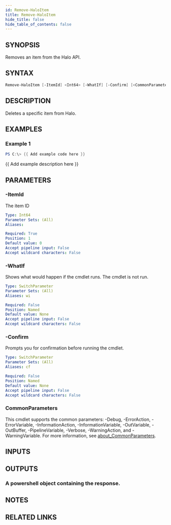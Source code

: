 ```yaml
---
id: Remove-HaloItem
title: Remove-HaloItem
hide_title: false
hide_table_of_contents: false
---
```


## SYNOPSIS

Removes an item from the Halo API.

## SYNTAX

```powershell
Remove-HaloItem [-ItemId] <Int64> [-WhatIf] [-Confirm] [<CommonParameters>]
```

## DESCRIPTION

Deletes a specific item from Halo.

## EXAMPLES

### Example 1

```powershell
PS C:\> {{ Add example code here }}
```

{{ Add example description here }}

## PARAMETERS

### -ItemId

The item ID

```yaml
Type: Int64
Parameter Sets: (All)
Aliases:

Required: True
Position: 1
Default value: 0
Accept pipeline input: False
Accept wildcard characters: False
```

### -WhatIf

Shows what would happen if the cmdlet runs.
The cmdlet is not run.

```yaml
Type: SwitchParameter
Parameter Sets: (All)
Aliases: wi

Required: False
Position: Named
Default value: None
Accept pipeline input: False
Accept wildcard characters: False
```

### -Confirm

Prompts you for confirmation before running the cmdlet.

```yaml
Type: SwitchParameter
Parameter Sets: (All)
Aliases: cf

Required: False
Position: Named
Default value: None
Accept pipeline input: False
Accept wildcard characters: False
```

### CommonParameters

This cmdlet supports the common parameters: -Debug, -ErrorAction, -ErrorVariable, -InformationAction, -InformationVariable, -OutVariable, -OutBuffer, -PipelineVariable, -Verbose, -WarningAction, and -WarningVariable. For more information, see [about_CommonParameters](http://go.microsoft.com/fwlink/?LinkID=113216).

## INPUTS

## OUTPUTS

### A powershell object containing the response.

## NOTES

## RELATED LINKS
